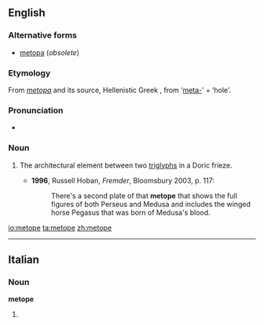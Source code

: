 ==English==

===Alternative forms===
* [[metopa]] (''obsolete'')

===Etymology===
From {{etyl|la}} ''[[metopa]]'' and its source, Hellenistic Greek '''{{polytonic|[[μετόπη]]}}''', from {{etyl|grc}} '''{{polytonic|[[μετά]]}}''' ‘[[meta-]]’ + '''{{polytonic|[[ὀπή]]}}''' ‘hole’.

===Pronunciation===
* {{IPA|/ˈmɛtəʊp/|/ˈmɛtəpi/}}

===Noun===
{{en-noun}}

# {{architecture}} The architectural element between two [[triglyphs]] in a Doric frieze.
#* '''1996''', Russell Hoban, ''Fremder'', Bloomsbury 2003, p. 117:
#*: There's a second plate of that '''metope''' that shows the full figures of both Perseus and Medusa and includes the winged horse Pegasus that was born of Medusa's blood.

[[io:metope]]
[[ta:metope]]
[[zh:metope]]

----
==Italian==

===Noun===
'''metope''' {{f}}

# {{plural of|[[metopa]]|lang=Italian}}
{{rfc-auto}}